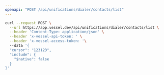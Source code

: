 ```yaml
---
openapi: "POST /api/unifications/dialer/contacts/list"
---
```


<RequestExample>

```bash Request
curl --request POST \
  --url https://app.vessel.dev/api/unifications/dialer/contacts/list \
  --header 'Content-Type: application/json' \
  --header 'x-vessel-api-token: ' \
  --header 'x-vessel-access-token: '\ 
  --data '{
  "cursor": "123123",
  "include": {
    "$native": false
  }
}'
```

</RequestExample>


      